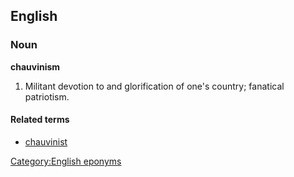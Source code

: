 ==English==
===Noun===
'''chauvinism'''

# Militant devotion to and glorification of one's country; fanatical patriotism.

====Related terms====
*[[chauvinist]]

[[Category:English eponyms]]
